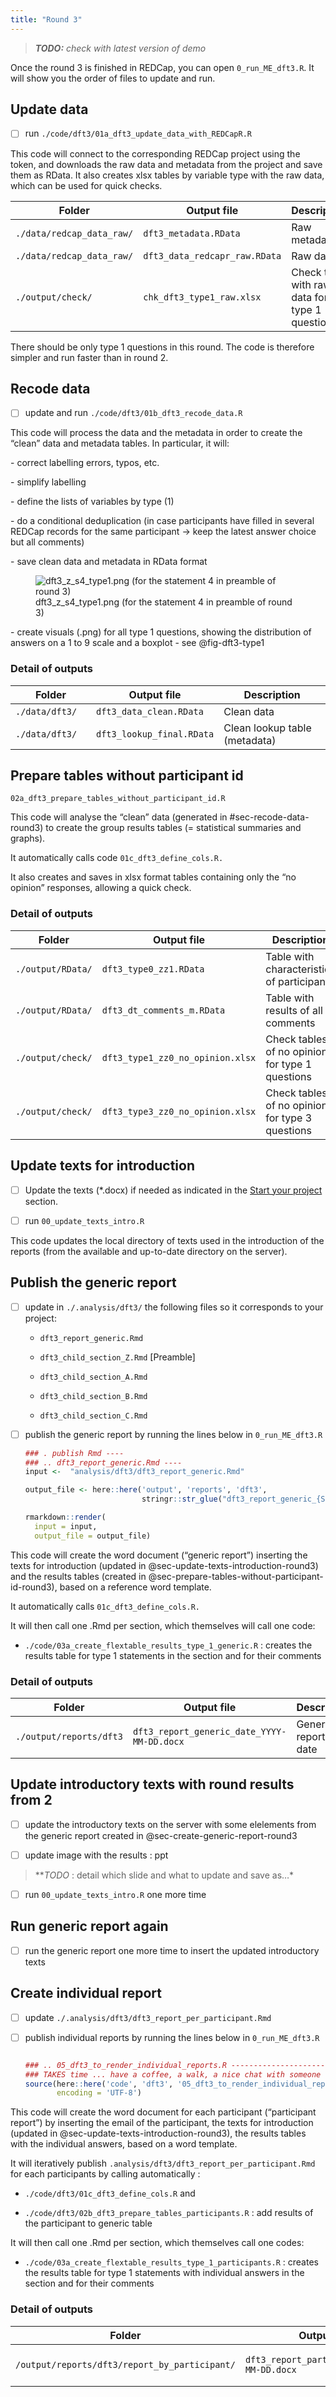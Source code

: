 ```yaml
---
title: "Round 3"
---
```


> ***TODO:** check with latest version of demo*


Once the round 3 is finished in REDCap, you can open `0_run_ME_dft3.R`. It will show you the order of files to update and run.

## Update data {#sec-update-data-round3}

-   [ ] run `./code/dft3/01a_dft3_update_data_with_REDCapR.R`

This code will connect to the corresponding REDCap project using the token, and downloads the raw data and metadata from the project and save them as RData. It also creates xlsx tables by variable type with the raw data, which can be used for quick checks.

| Folder                    | Output file                   | Description                                    |
|--------------------|-----------------------|-----------------------------|
| `./data/redcap_data_raw/` | `dft3_metadata.RData`         | Raw metadata                                   |
| `./data/redcap_data_raw/` | `dft3_data_redcapr_raw.RData` | Raw data                                       |
| `./output/check/`         | `chk_dft3_type1_raw.xlsx`     | Check table with raw data for type 1 questions |

:::{.callout-note appearance=minimal}
There should be only type 1 questions in this round. The code is therefore simpler and run faster than in round 2.
:::

## Recode data {#sec-recode-data-round3}

-   [ ] update and run `./code/dft3/01b_dft3_recode_data.R`

This code will process the data and the metadata in order to create the "clean" data and metadata tables. In particular, it will:

\- correct labelling errors, typos, etc.

\- simplify labelling

\- define the lists of variables by type (1)

\- do a conditional deduplication (in case participants have filled in several REDCap records for the same participant -\> keep the latest answer choice but all comments)

\- save clean data and metadata in RData format

::: column-margin
![dft3_z_s4_type1.png (for the statement 4 in preamble of round 3)](_img/dft3_z_s4_type1.png){#fig-dft3-type1 fig-align="center"}
:::

\- create visuals (.png) for all type 1 questions, showing the distribution of answers on a 1 to 9 scale and a boxplot - see @fig-dft3-type1

### Detail of outputs

| Folder         | Output file                            | Description       |
|--------------------|-----------------------|-----------------------------|
| `./data/dft3/` | `dft3_data_clean.RData`                | Clean data        |
| `./data/dft3/` | `dft3_lookup_final.RData` | Clean lookup table (metadata) |

## Prepare tables without participant id {#sec-prepare-tables-without-participant-id-round3}

`02a_dft3_prepare_tables_without_participant_id.R`

This code will analyse the "clean" data (generated in #sec-recode-data-round3) to create the group results tables (= statistical summaries and graphs). 

It automatically calls code `01c_dft3_define_cols.R.` 

It also creates and saves in xlsx format tables containing only the "no opinion" responses, allowing a quick check.

### Detail of outputs

| Folder            | Output file                      | Description                                     |
|----------------------|-------------------------|-------------------------|
| `./output/RData/` | `dft3_type0_zz1.RData`           | Table with characteristics of participants      |
| `./output/RData/` | `dft3_dt_comments_m.RData`       | Table with results of all comments              |
| `./output/check/` | `dft3_type1_zz0_no_opinion.xlsx` | Check tables of no opinion for type 1 questions |
| `./output/check/` | `dft3_type3_zz0_no_opinion.xlsx` | Check tables of no opinion for type 3 questions |

## Update texts for introduction {#sec-update-texts-introduction-round3}

-   [ ] Update the texts (\*.docx) if needed as indicated in the [Start your project](#sec-update-texts-introduction) section.

-   [ ] run `00_update_texts_intro.R`

This code updates the local directory of texts used in the introduction of the reports (from the available and up-to-date directory on the server).

## Publish the generic report {#sec-create-generic-report-round3}

-   [ ] update in `./.analysis/dft3/` the following files so it corresponds to your project:

    -   `dft3_report_generic.Rmd`

    -   `dft3_child_section_Z.Rmd` \[Preamble\]

    -   `dft3_child_section_A.Rmd`

    -   `dft3_child_section_B.Rmd`

    -   `dft3_child_section_C.Rmd`

-   [ ] publish the generic report by running the lines below in `0_run_ME_dft3.R`

    ``` r
    ### . publish Rmd ----
    ### .. dft3_report_generic.Rmd ----
    input <-  "analysis/dft3/dft3_report_generic.Rmd"

    output_file <- here::here('output', 'reports', 'dft3',
                              stringr::str_glue("dft3_report_generic_{Sys.Date()}.docx"))

    rmarkdown::render(
      input = input,
      output_file = output_file)
    ```

This code will create the word document ("generic report") inserting the texts for introduction (updated in @sec-update-texts-introduction-round3) and the results tables (created in @sec-prepare-tables-without-participant-id-round3), based on a reference word template.

It automatically calls `01c_dft3_define_cols.R.`

It will then call one .Rmd per section, which themselves will call one code:

-   `./code/03a_create_flextable_results_type_1_generic.R` : creates the results table for type 1 statements in the section and for their comments


### Detail of outputs

| Folder             | Output file              | Description |
|--------------------|-----------------------|-----------------------------|
| `./output/reports/dft3`|`dft3_report_generic_date_YYYY-MM-DD.docx` | Generic report with date |



## Update introductory texts with round results from 2

-   [ ] update the introductory texts on the server with some elelements from the generic report created in @sec-create-generic-report-round3

-   [ ] update image with the results : ppt \


> ***TODO* : detail which slide and what to update and save as...*

-   [ ] run `00_update_texts_intro.R` one more time


## Run generic report again

-   [ ] run the generic report one more time to insert the updated introductory texts  

## Create individual report {#sec-create-individual-report-round3}

-   [ ] update `./.analysis/dft3/dft3_report_per_participant.Rmd`

-   [ ] publish individual reports by running the lines below in `0_run_ME_dft3.R`

    ``` r

    ### .. 05_dft3_to_render_individual_reports.R ------------------------------
    ### TAKES time ... have a coffee, a walk, a nice chat with someone ...
    source(here::here('code', 'dft3', '05_dft3_to_render_individual_reports.R'),
           encoding = 'UTF-8')
    ```

This code will create the word document for each participant ("participant report") by inserting the email of the participant, the texts for introduction (updated in @sec-update-texts-introduction-round3), the results tables with the individual answers, based on a word template.

It will iteratively publish `.analysis/dft3/dft3_report_per_participant.Rmd` for each participants by calling automatically :

- `./code/dft3/01c_dft3_define_cols.R` and

- `./code/dft3/02b_dft3_prepare_tables_participants.R` : add results of the participant to generic table

It will then call one .Rmd per section, which themselves call one codes:

-   `./code/03a_create_flextable_results_type_1_participants.R` : creates the results table for type 1 statements with individual answers in the section and for their comments


### Detail of outputs

| Folder             | Output file              | Description |
|--------------------|-----------------------|-----------------------------|
| `/output/reports/dft3/report_by_participant/`|`dft3_report_participant_X_YYYY-MM-DD.docx` | Participant report with date |
